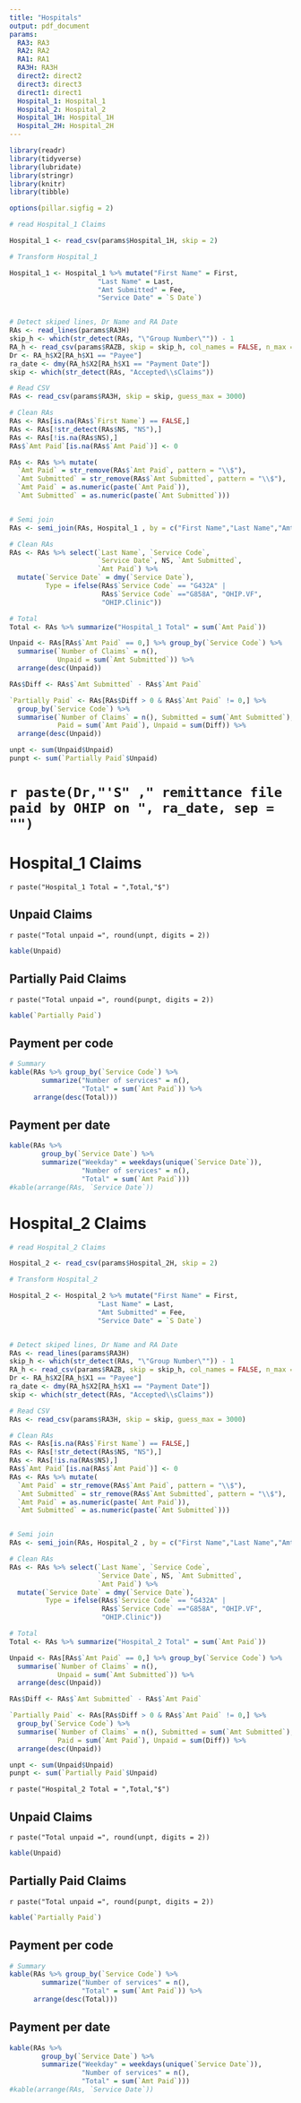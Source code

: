 ---
title: "Hospitals"
output: pdf_document
params:
  RA3: RA3
  RA2: RA2
  RA1: RA1
  RA3H: RA3H
  direct2: direct2
  direct3: direct3
  direct1: direct1
  Hospital_1: Hospital_1
  Hospital_2: Hospital_2
  Hospital_1H: Hospital_1H
  Hospital_2H: Hospital_2H
---

```{r libraries, include=FALSE, echo=FALSE}
library(readr)
library(tidyverse)
library(lubridate)
library(stringr)
library(knitr)
library(tibble)
```



```{r digits, messages =FALSE, include=FALSE, warnings = FALSE, echo=FALSE}
options(pillar.sigfig = 2)
```

```{r Hospital_1, messages =FALSE, include=FALSE, warnings = FALSE, echo=FALSE}
# read Hospital_1 Claims

Hospital_1 <- read_csv(params$Hospital_1H, skip = 2)

# Transform Hospital_1

Hospital_1 <- Hospital_1 %>% mutate("First Name" = First,
                      "Last Name" = Last,
                      "Amt Submitted" = Fee,
                      "Service Date" = `S Date`)


# Detect skiped lines, Dr Name and RA Date
RAs <- read_lines(params$RA3H)
skip_h <- which(str_detect(RAs, "\"Group Number\"")) - 1
RA_h <- read_csv(params$RAZB, skip = skip_h, col_names = FALSE, n_max = 10)
Dr <- RA_h$X2[RA_h$X1 == "Payee"]
ra_date <- dmy(RA_h$X2[RA_h$X1 == "Payment Date"])
skip <- which(str_detect(RAs, "Accepted\\sClaims"))

# Read CSV
RAs <- read_csv(params$RA3H, skip = skip, guess_max = 3000)

# Clean RAs
RAs <- RAs[is.na(RAs$`First Name`) == FALSE,]
RAs <- RAs[!str_detect(RAs$NS, "NS"),]
RAs <- RAs[!is.na(RAs$NS),]
RAs$`Amt Paid`[is.na(RAs$`Amt Paid`)] <- 0

RAs <- RAs %>% mutate(
  `Amt Paid` = str_remove(RAs$`Amt Paid`, pattern = "\\$"),
  `Amt Submitted` = str_remove(RAs$`Amt Submitted`, pattern = "\\$"),
  `Amt Paid` = as.numeric(paste(`Amt Paid`)),
  `Amt Submitted` = as.numeric(paste(`Amt Submitted`)))


# Semi join
RAs <- semi_join(RAs, Hospital_1 , by = c("First Name","Last Name","Amt Submitted","Service Date"))

# Clean RAs
RAs <- RAs %>% select(`Last Name`, `Service Code`,
                      `Service Date`, NS, `Amt Submitted`,
                      `Amt Paid`) %>%
  mutate(`Service Date` = dmy(`Service Date`),
         Type = ifelse(RAs$`Service Code` == "G432A" |
                       RAs$`Service Code` =="G858A", "OHIP.VF",
                       "OHIP.Clinic"))

# Total
Total <- RAs %>% summarize("Hospital_1 Total" = sum(`Amt Paid`))
```


```{r Rejeciotns_Hospital_1, messages =FALSE, include=FALSE, warnings = FALSE, echo=FALSE}
Unpaid <- RAs[RAs$`Amt Paid` == 0,] %>% group_by(`Service Code`) %>%
  summarise(`Number of Claims` = n(),
            Unpaid = sum(`Amt Submitted`)) %>%
  arrange(desc(Unpaid))

RAs$Diff <- RAs$`Amt Submitted` - RAs$`Amt Paid`

`Partially Paid` <- RAs[RAs$Diff > 0 & RAs$`Amt Paid` != 0,] %>%
  group_by(`Service Code`) %>%
  summarise(`Number of Claims` = n(), Submitted = sum(`Amt Submitted`),
            Paid = sum(`Amt Paid`), Unpaid = sum(Diff)) %>%
  arrange(desc(Unpaid))

unpt <- sum(Unpaid$Unpaid)
punpt <- sum(`Partially Paid`$Unpaid)
```

# `r paste(Dr,"'S" ," remittance file paid by OHIP on ", ra_date, sep = "")`

# Hospital_1 Claims

`r paste("Hospital_1 Total = ",Total,"$")`
\newline


## Unpaid Claims
`r paste("Total unpaid =", round(unpt, digits = 2))`

```{r Unpaid_Hospital_1, echo=FALSE}
kable(Unpaid)
```

## Partially Paid Claims
`r paste("Total unpaid =", round(punpt, digits = 2))`
```{r PUnpaid_Hospital_1, echo=FALSE}
kable(`Partially Paid`)
```

## Payment per code

```{r Hospital_1 Total by code, warnings = FALSE, echo=FALSE}
# Summary
kable(RAs %>% group_by(`Service Code`) %>% 
        summarize("Number of services" = n(),
                  "Total" = sum(`Amt Paid`)) %>%
      arrange(desc(Total)))

```

## Payment per date
```{r Hospital_1 Total by date, warnings = FALSE, echo=FALSE}
kable(RAs %>% 
        group_by(`Service Date`) %>% 
        summarize("Weekday" = weekdays(unique(`Service Date`)),
                  "Number of services" = n(),
                  "Total" = sum(`Amt Paid`)))
#kable(arrange(RAs, `Service Date`))    
```

\newpage
# Hospital_2 Claims

```{r Hospital_2, messages =FALSE, include=FALSE, warnings = FALSE, echo=FALSE}
# read Hospital_2 Claims

Hospital_2 <- read_csv(params$Hospital_2H, skip = 2)

# Transform Hospital_2

Hospital_2 <- Hospital_2 %>% mutate("First Name" = First,
                      "Last Name" = Last,
                      "Amt Submitted" = Fee,
                      "Service Date" = `S Date`)


# Detect skiped lines, Dr Name and RA Date
RAs <- read_lines(params$RA3H)
skip_h <- which(str_detect(RAs, "\"Group Number\"")) - 1
RA_h <- read_csv(params$RAZB, skip = skip_h, col_names = FALSE, n_max = 10)
Dr <- RA_h$X2[RA_h$X1 == "Payee"]
ra_date <- dmy(RA_h$X2[RA_h$X1 == "Payment Date"])
skip <- which(str_detect(RAs, "Accepted\\sClaims"))

# Read CSV
RAs <- read_csv(params$RA3H, skip = skip, guess_max = 3000)

# Clean RAs
RAs <- RAs[is.na(RAs$`First Name`) == FALSE,]
RAs <- RAs[!str_detect(RAs$NS, "NS"),]
RAs <- RAs[!is.na(RAs$NS),]
RAs$`Amt Paid`[is.na(RAs$`Amt Paid`)] <- 0
RAs <- RAs %>% mutate(
  `Amt Paid` = str_remove(RAs$`Amt Paid`, pattern = "\\$"),
  `Amt Submitted` = str_remove(RAs$`Amt Submitted`, pattern = "\\$"),
  `Amt Paid` = as.numeric(paste(`Amt Paid`)),
  `Amt Submitted` = as.numeric(paste(`Amt Submitted`)))


# Semi join
RAs <- semi_join(RAs, Hospital_2 , by = c("First Name","Last Name","Amt Submitted","Service Date"))

# Clean RAs
RAs <- RAs %>% select(`Last Name`, `Service Code`,
                      `Service Date`, NS, `Amt Submitted`,
                      `Amt Paid`) %>%
  mutate(`Service Date` = dmy(`Service Date`),
         Type = ifelse(RAs$`Service Code` == "G432A" |
                       RAs$`Service Code` =="G858A", "OHIP.VF",
                       "OHIP.Clinic"))

# Total
Total <- RAs %>% summarize("Hospital_2 Total" = sum(`Amt Paid`))
```

```{r Rejeciotns_Hospital_2, messages =FALSE, include=FALSE, warnings = FALSE, echo=FALSE}
Unpaid <- RAs[RAs$`Amt Paid` == 0,] %>% group_by(`Service Code`) %>%
  summarise(`Number of Claims` = n(),
            Unpaid = sum(`Amt Submitted`)) %>%
  arrange(desc(Unpaid))

RAs$Diff <- RAs$`Amt Submitted` - RAs$`Amt Paid`

`Partially Paid` <- RAs[RAs$Diff > 0 & RAs$`Amt Paid` != 0,] %>%
  group_by(`Service Code`) %>%
  summarise(`Number of Claims` = n(), Submitted = sum(`Amt Submitted`),
            Paid = sum(`Amt Paid`), Unpaid = sum(Diff)) %>%
  arrange(desc(Unpaid))

unpt <- sum(Unpaid$Unpaid)
punpt <- sum(`Partially Paid`$Unpaid)
```

`r paste("Hospital_2 Total = ",Total,"$")`
\newline

## Unpaid Claims
`r paste("Total unpaid =", round(unpt, digits = 2))`

```{r Unpaid_Hospital_2, echo=FALSE}
kable(Unpaid)
```

## Partially Paid Claims
`r paste("Total unpaid =", round(punpt, digits = 2))`
```{r PUnpaid_Hospital_2, echo=FALSE}
kable(`Partially Paid`)
```

## Payment per code
```{r Hospital_2 Total by code, warnings = FALSE, echo=FALSE}
# Summary
kable(RAs %>% group_by(`Service Code`) %>% 
        summarize("Number of services" = n(),
                  "Total" = sum(`Amt Paid`)) %>%
      arrange(desc(Total)))


```

## Payment per date
```{r Hospital_2 Total by date, warnings = FALSE, echo=FALSE}
kable(RAs %>% 
        group_by(`Service Date`) %>% 
        summarize("Weekday" = weekdays(unique(`Service Date`)),
                  "Number of services" = n(),
                  "Total" = sum(`Amt Paid`)))
#kable(arrange(RAs, `Service Date`))    
```


